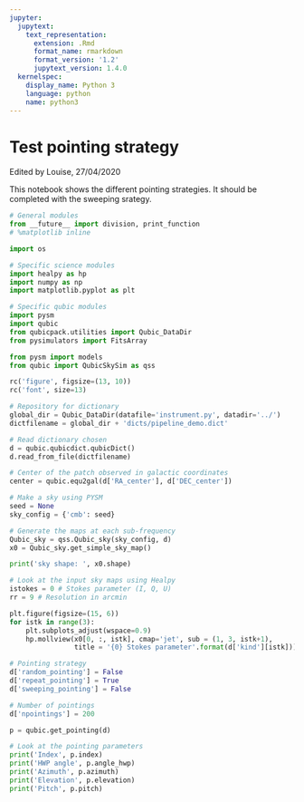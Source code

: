```yaml
---
jupyter:
  jupytext:
    text_representation:
      extension: .Rmd
      format_name: rmarkdown
      format_version: '1.2'
      jupytext_version: 1.4.0
  kernelspec:
    display_name: Python 3
    language: python
    name: python3
---
```


# Test pointing strategy

Edited by Louise, 27/04/2020

This notebook shows the different pointing strategies. It should be completed with the sweeping srategy.

```python
# General modules
from __future__ import division, print_function
# %matplotlib inline

import os

# Specific science modules
import healpy as hp
import numpy as np
import matplotlib.pyplot as plt

# Specific qubic modules
import pysm
import qubic
from qubicpack.utilities import Qubic_DataDir
from pysimulators import FitsArray

from pysm import models
from qubic import QubicSkySim as qss

rc('figure', figsize=(13, 10))
rc('font', size=13)
```

```python
# Repository for dictionary
global_dir = Qubic_DataDir(datafile='instrument.py', datadir='../')
dictfilename = global_dir + 'dicts/pipeline_demo.dict'

# Read dictionary chosen
d = qubic.qubicdict.qubicDict()
d.read_from_file(dictfilename)

# Center of the patch observed in galactic coordinates
center = qubic.equ2gal(d['RA_center'], d['DEC_center'])

```

```python
# Make a sky using PYSM
seed = None
sky_config = {'cmb': seed}                

# Generate the maps at each sub-frequency
Qubic_sky = qss.Qubic_sky(sky_config, d)
x0 = Qubic_sky.get_simple_sky_map()

print('sky shape: ', x0.shape)

# Look at the input sky maps using Healpy
istokes = 0 # Stokes parameter (I, Q, U)
rr = 9 # Resolution in arcmin

plt.figure(figsize=(15, 6))
for istk in range(3):
    plt.subplots_adjust(wspace=0.9)
    hp.mollview(x0[0, :, istk], cmap='jet', sub = (1, 3, istk+1), 
                title = '{0} Stokes parameter'.format(d['kind'][istk]))
```

```python
# Pointing strategy
d['random_pointing'] = False
d['repeat_pointing'] = True
d['sweeping_pointing'] = False

# Number of pointings
d['npointings'] = 200

p = qubic.get_pointing(d)
```

```python
# Look at the pointing parameters
print('Index', p.index)
print('HWP angle', p.angle_hwp)
print('Azimuth', p.azimuth)
print('Elevation', p.elevation)
print('Pitch', p.pitch)
```

```python

```
